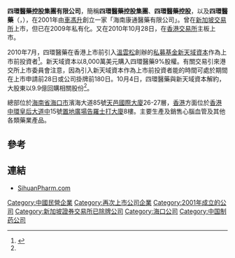 {{About|原北京四环制药二厂改制的公司|曾使用“四环医药”一名的公司|华素制药}}
'''四環醫藥控股集團有限公司'''，簡稱'''四環醫藥控股集團'''、'''四環醫藥控股'''，以及'''四環醫藥'''（'''{{lang-en|Sihuan Pharmaceutical Holdings Group Ltd.}}'''，{{hkex|0460}}），在2001年由[[車馮升|車馮升]]創立一家「海南康通醫藥有限公司」。曾在[[新加坡交易所|新加坡交易所]]上市，但已在2009年私有化。又在2010年10月28日，在[[香港交易所|香港交易所]]主板上市。

2010年7月，四環醫藥在香港上市前引入[[溫雲松|溫雲松]]創辦的[[私募基金|私募基金]][[新天域資本|新天域資本]]作為上市前投資者<ref name=appledaily>{{cite news |language=zh-hant |title=上市前低價入股公司 舉動受質疑 溫家寶兒子渾水摸魚 港交所不賣賬 |url=http://hk.apple.nextmedia.com/template/apple/art_main.php?iss_id=20101015&sec_id=4104&subsec=11866&art_id=14555791 |publisher=[[蘋果日報_(香港)|蘋果日報]] |date=2010-10-14 |accessdate=2010-10-14 |archive-date=2019-07-01 |archive-url=https://web.archive.org/web/20190701161544/https://hk.appledaily.com/ |dead-url=no }}</ref>。新天域資本以8,000萬美元購入四環醫藥9%股權。有關交易引來港交所上市委員會注意，因為引入新天域資本作為上市前投資者能的時間可處於期間在上市申請前28日或公司掛牌前180日。10月4日，四環醫藥與新天域資本解約，大股東以9.9億回購相關股份<ref name=appledaily />。

總部位於[[海南省|海南省]][[海口市|海口市]]濱海大道85號[[天邑國際大廈|天邑國際大廈]]26-27層，[[香港|香港]]方面位於[[香港|香港]][[中環|中環]][[皇后大道中|皇后大道中]]15號[[置地廣塲|置地廣場]][[告羅士打大廈|告羅士打大廈]]8樓。主要生產及銷售心腦血管及其他各類藥業產品。

==參考==
{{reflist}}

==連結==
*[http://www.sihuanpharm.com SihuanPharm.com]{{Wayback|url=http://www.sihuanpharm.com/ |date=20200626011904 }}

[[Category:中國民營企業|Category:中國民營企業]]
[[Category:再次上市公司企業|Category:再次上市公司企業]]
[[Category:2001年成立的公司|Category:2001年成立的公司]]
[[Category:新加坡證券交易所已除牌公司|Category:新加坡證券交易所已除牌公司]]
[[Category:海口公司|Category:海口公司]]
[[Category:中国制药公司|Category:中国制药公司]]